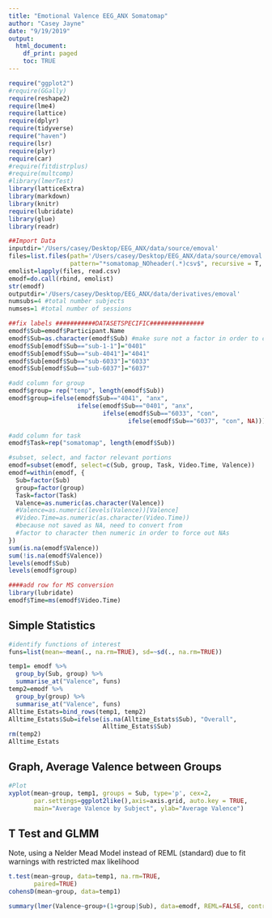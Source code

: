 ```yaml
---
title: "Emotional Valence EEG_ANX Somatomap"
author: "Casey Jayne"
date: "9/19/2019"
output: 
  html_document:
    df_print: paged
    toc: TRUE
---
```


```r
require("ggplot2")
#require(GGally)
require(reshape2)
require(lme4)
require(lattice)
require(dplyr)
require(tidyverse)
require("haven")
require(lsr)
require(plyr)
require(car)
#require(fitdistrplus)
#require(multcomp)
#library(lmerTest)
library(latticeExtra)  
library(markdown)
library(knitr)
require(lubridate)
library(glue)
library(readr)
```

```r
##Import Data
inputdir='/Users/casey/Desktop/EEG_ANX/data/source/emoval'
files=list.files(path='/Users/casey/Desktop/EEG_ANX/data/source/emoval',
                 pattern="*somatomap_NOheader(.*)csv$", recursive = T, full.names = TRUE)
emolist=lapply(files, read.csv)
emodf=do.call(rbind, emolist)
str(emodf)
outputdir='/Users/casey/Desktop/EEG_ANX/data/derivatives/emoval'
numsubs=4 #total number subjects
numses=1 #total number of sessions

##fix labels ###########DATASETSPECIFIC###############
emodf$Sub=emodf$Participant.Name
emodf$Sub=as.character(emodf$Sub) #make sure not a factor in order to change w/o NAs
emodf$Sub[emodf$Sub=="sub-1-1"]="0401"
emodf$Sub[emodf$Sub=="sub-4041"]="4041"
emodf$Sub[emodf$Sub=="sub-6033"]="6033"
emodf$Sub[emodf$Sub=="sub-6037"]="6037"

#add column for group
emodf$group= rep("temp", length(emodf$Sub))
emodf$group=ifelse(emodf$Sub=="4041", "anx", 
                   ifelse(emodf$Sub=="0401", "anx", 
                          ifelse(emodf$Sub=="6033", "con",
                                 ifelse(emodf$Sub=="6037", "con", NA))))

#add column for task
emodf$Task=rep("somatomap", length(emodf$Sub))

#subset, select, and factor relevant portions
emodf=subset(emodf, select=c(Sub, group, Task, Video.Time, Valence))
emodf=within(emodf, {
  Sub=factor(Sub)
  group=factor(group)
  Task=factor(Task)
  Valence=as.numeric(as.character(Valence))
  #Valence=as.numeric(levels(Valence))[Valence]
  #Video.Time=as.numeric(as.character(Video.Time))
  #because not saved as NA, need to convert from 
  #factor to character then numeric in order to force out NAs
})
sum(is.na(emodf$Valence))
sum(!is.na(emodf$Valence))
levels(emodf$Sub)
levels(emodf$group)

####add row for MS conversion
library(lubridate)
emodf$Time=ms(emodf$Video.Time)
```

## Simple Statistics
```r
#identify functions of interest
funs=list(mean=~mean(., na.rm=TRUE), sd=~sd(., na.rm=TRUE))
```

```r
temp1= emodf %>%
  group_by(Sub, group) %>%
  summarise_at("Valence", funs)
temp2=emodf %>%
  group_by(group) %>%
  summarise_at("Valence", funs)
Alltime_Estats=bind_rows(temp1, temp2)
Alltime_Estats$Sub=ifelse(is.na(Alltime_Estats$Sub), "Overall", 
                          Alltime_Estats$Sub)
rm(temp2)
Alltime_Estats
```

## Graph, Average Valence between Groups
```r
#Plot
xyplot(mean~group, temp1, groups = Sub, type='p', cex=2,
       par.settings=ggplot2like(),axis=axis.grid, auto.key = TRUE, 
       main="Average Valence by Subject", ylab="Average Valence") 
```

## T Test and GLMM

Note, using a Nelder Mead Model instead of REML (standard) due to fit warnings with restricted max likelihood
```r
t.test(mean~group, data=temp1, na.rm=TRUE,
       paired=TRUE)
cohensD(mean~group, data=temp1)

summary(lmer(Valence~group+(1+group|Sub), data=emodf, REML=FALSE, control=lmerControl(optimizer="Nelder_Mead")))
```


